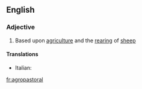 ==English==

===Adjective===
{{en-adj|-}}

# Based upon [[agriculture]] and the [[rearing]] of [[sheep]]

====Translations====
{{trans-top|based upon agriculture and the rearing of sheep}}
* Italian: {{t-|it|agropastorale}}
{{trans-mid}}
{{trans-bottom}}

[[fr:agropastoral]]